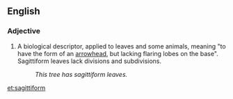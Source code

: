 ==English==

===Adjective===
{{en-adj}}

# A biological descriptor, applied to leaves and some animals, meaning "to have the form of an [[arrowhead]], but lacking flaring lobes on the base". Sagittiform leaves lack divisions and subdivisions.
#:''This tree has sagittiform leaves.''

[[et:sagittiform]]